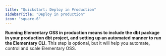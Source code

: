 ```yaml
---
title: "Quickstart: Deploy in Production"
sidebarTitle: "Deploy in production"
icon: "square-6"
---
```




**Running Elementary OSS in production means to include the dbt package in your production dbt project,
and setting up an automated manner to run the Elementary CLI.** This step is optional, but it will help you automate, control and scale Elementary OSS.

<QuickstartElementaryProd />
